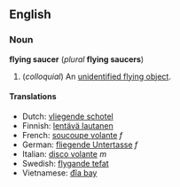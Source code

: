 ==English==
===Noun===
'''flying saucer''' (''plural'' '''flying saucers''')

#(''colloquial'') An [[unidentified flying object]].

====Translations====
*Dutch: [[vliegende schotel]]
*Finnish: [[lentävä lautanen]]
*French: [[soucoupe volante]] ''f''
*German: [[fliegende Untertasse]] ''f''
*Italian: [[disco volante]] ''m''
*Swedish: [[flygande tefat]]
*Vietnamese: [[đĩa bay]]